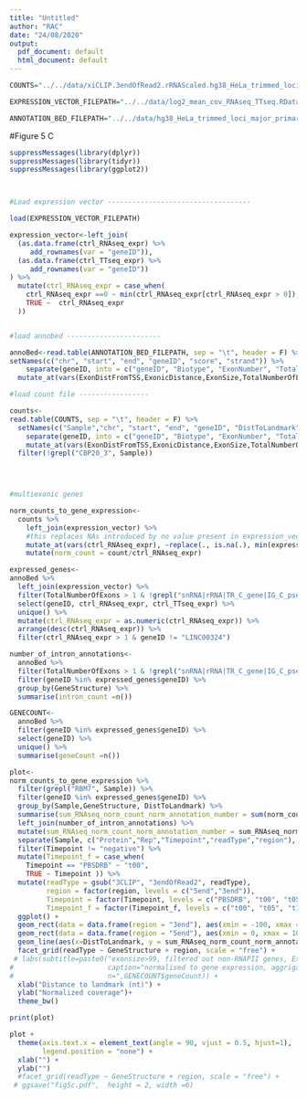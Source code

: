 ```yaml
---
title: "Untitled"
author: "RAC"
date: "24/08/2020"
output:
  pdf_document: default
  html_document: default
---
```


```r

COUNTS="../../data/xiCLIP.3endOfRead2.rRNAScaled.hg38_HeLa_trimmed_loci_major_primary_isoform_annotated.exonNumber.sizeRange.TotalExonNumber.DistFromTSS.relDistToTSS.100ntupdown.binN201.sense.counts"

EXPRESSION_VECTOR_FILEPATH="../../data/log2_mean_cov_RNAseq_TTseq.RData"

ANNOTATION_BED_FILEPATH="../../data/hg38_HeLa_trimmed_loci_major_primary_isoform_annotated.exonNumber.sizeRange.TotalExonNumber.DistFromTSS.relDistToTSS.bed"
```

#Figure 5 C
```r


suppressMessages(library(dplyr))
suppressMessages(library(tidyr))
suppressMessages(library(ggplot2))



#Load expression vector -----------------------------------

load(EXPRESSION_VECTOR_FILEPATH)

expression_vector<-left_join( 
  (as.data.frame(ctrl_RNAseq_expr) %>% 
     add_rownames(var = "geneID")),
  (as.data.frame(ctrl_TTseq_expr) %>% 
     add_rownames(var = "geneID"))
) %>% 
  mutate(ctrl_RNAseq_expr = case_when(
    ctrl_RNAseq_expr ==0 ~ min(ctrl_RNAseq_expr[ctrl_RNAseq_expr > 0]), 
    TRUE ~  ctrl_RNAseq_expr
  ))


#load annobed -----------------------

annoBed<-read.table(ANNOTATION_BED_FILEPATH, sep = "\t", header = F) %>%
setNames(c("chr", "start", "end", "geneID", "score", "strand")) %>% 
    separate(geneID, into = c("geneID", "Biotype", "ExonNumber", "TotalNumberOfExons", "ExonSize", "ExonicDistance", "ExonDistFromTSS","ExonStature", "GeneStructure"), sep=":::") %>%
  mutate_at(vars(ExonDistFromTSS,ExonicDistance,ExonSize,TotalNumberOfExons,ExonNumber), .funs = as.numeric)

#load count file -----------------

counts<-
read.table(COUNTS, sep = "\t", header = F) %>% 
  setNames(c("Sample","chr", "start", "end", "geneID", "DistToLandmark", "strand", "count")) %>%
    separate(geneID, into = c("geneID", "Biotype", "ExonNumber", "TotalNumberOfExons", "ExonSize", "ExonicDistance", "ExonDistFromTSS","ExonStature", "GeneStructure"), sep=":::") %>% 
    mutate_at(vars(ExonDistFromTSS,ExonicDistance,ExonSize,TotalNumberOfExons,ExonNumber), .funs = as.numeric) %>% 
  filter(!grepl("CBP20_3", Sample))
         



#multiexonic genes

norm_counts_to_gene_expression<-
  counts %>%
    left_join(expression_vector) %>% 
    #this replaces NAs introduced by no value present in expression_vector, and replaces them with min value in expression_vector
  	mutate_at(vars(ctrl_RNAseq_expr), ~replace(., is.na(.), min(expression_vector$ctrl_RNAseq_expr))) %>% 
    mutate(norm_count = count/ctrl_RNAseq_expr)

expressed_genes<-
annoBed %>% 
  left_join(expression_vector) %>% 
  filter(TotalNumberOfExons > 1 & !grepl("snRNA|rRNA|TR_C_gene|IG_C_pseudogene|miRNA|misc_RNA", Biotype) & as.numeric(ExonSize) >99 ) %>% 
  select(geneID, ctrl_RNAseq_expr, ctrl_TTseq_expr) %>% 
  unique() %>%
  mutate(ctrl_RNAseq_expr = as.numeric(ctrl_RNAseq_expr)) %>%
  arrange(desc(ctrl_RNAseq_expr)) %>% 
  filter(ctrl_RNAseq_expr > 1 & geneID != "LINC00324")

number_of_intron_annotations<-
  annoBed %>% 
  filter(TotalNumberOfExons > 1 & !grepl("snRNA|rRNA|TR_C_gene|IG_C_pseudogene|miRNA|misc_RNA", Biotype) & as.numeric(ExonSize) >99 ) %>%
  filter(geneID %in% expressed_genes$geneID) %>%
  group_by(GeneStructure) %>% 
  summarise(intron_count =n())

GENECOUNT<-
  annoBed %>% 
  filter(geneID %in% expressed_genes$geneID) %>%
  select(geneID) %>% 
  unique() %>%
  summarise(geneCount =n())

plot<-
norm_counts_to_gene_expression %>% 
  filter(grepl("RBM7", Sample)) %>% 
  filter(geneID %in% expressed_genes$geneID) %>%
  group_by(Sample,GeneStructure, DistToLandmark) %>% 
  summarise(sum_RNAseq_norm_count_norm_annotation_number = sum(norm_count)) %>%
  left_join(number_of_intron_annotations) %>% 
  mutate(sum_RNAseq_norm_count_norm_annotation_number = sum_RNAseq_norm_count_norm_annotation_number/intron_count) %>%
  separate(Sample, c("Protein","Rep","Timepoint","readType","region"), sep = "_") %>% 
  filter(Timepoint != "negative") %>%
  mutate(Timepoint_f = case_when(
    Timepoint == "PBSDRB" ~ "t00", 
    TRUE ~ Timepoint )) %>%
  mutate(readType = gsub("3CLIP", "3endOfRead2", readType),
         region = factor(region, levels = c("5end","3end")),
         Timepoint = factor(Timepoint, levels = c("PBSDRB", "t00", "t05", "t10", "t15", "t20", "t40", "t60", "DMSO")),
         Timepoint_f = factor(Timepoint_f, levels = c("t00", "t05", "t10", "t15", "t20", "t40", "t60", "DMSO"))) %>%
  ggplot() + 
  geom_rect(data = data.frame(region = "3end"), aes(xmin = -100, xmax = 0, ymin = 0, ymax = Inf), alpha = 0.5, fill="grey") +
  geom_rect(data = data.frame(region = "5end"), aes(xmin = 0, xmax = 100, ymin = 0, ymax = Inf), alpha = 0.5, fill="grey")  +
  geom_line(aes(x=DistToLandmark, y = sum_RNAseq_norm_count_norm_annotation_number, col = Timepoint_f), stat="summary", fun = "mean", alpha = 0.8, size = 0.3) +
  facet_grid(readType ~ GeneStructure + region, scale = "free") +
 # labs(subtitle=paste0("exonsize>99, filtered out non-RNAPII genes, Excluded LINC00324, over 1 RNAseq",
#                       caption="normalised to gene expression, aggrigated reads, divided by number of annoations n/ avg. of replicate shown/n
#                       n=",GENECOUNT$geneCount)) +
  xlab("Distance to landmark (nt)") + 
  ylab("Normalized coverage")+
  theme_bw()  

print(plot)

plot + 
  theme(axis.text.x = element_text(angle = 90, vjust = 0.5, hjust=1),
        legend.position = "none") + 
  xlab("") + 
  ylab("") 
  #facet_grid(readType ~ GeneStructure + region, scale = "free") + 
 # ggsave("fig5c.pdf",  height = 2, width =6)
```




